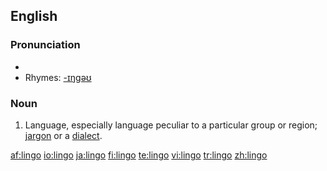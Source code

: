 ==English==
===Pronunciation===
{{IPA|ˈlɪn.go}}
*{{audio|en-us-lingo.ogg|Audio (US)}}
*Rhymes: [[Rhymes:English:-ɪŋɡəʊ|-ɪŋɡəʊ]]

===Noun===
{{en-noun}}
#Language, especially language peculiar to a particular group or region; [[jargon]] or a [[dialect]].

[[af:lingo]]
[[io:lingo]]
[[ja:lingo]]
[[fi:lingo]]
[[te:lingo]]
[[vi:lingo]]
[[tr:lingo]]
[[zh:lingo]]